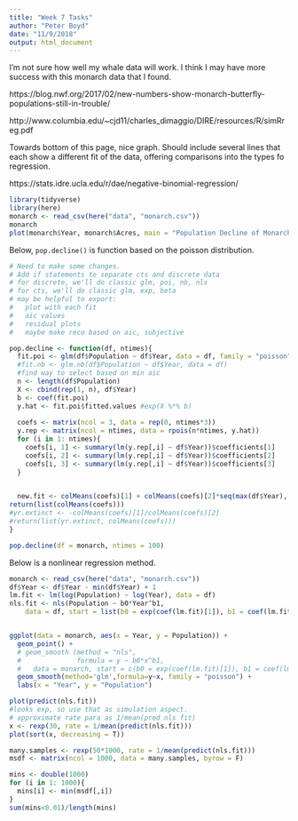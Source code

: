 ```yaml
---
title: "Week 7 Tasks"
author: "Peter Boyd"
date: "11/9/2018"
output: html_document
---
```


I'm not sure how well my whale data will work. I think I may have more success with this monarch data that I found. 

https://blog.nwf.org/2017/02/new-numbers-show-monarch-butterfly-populations-still-in-trouble/

http://www.columbia.edu/~cjd11/charles_dimaggio/DIRE/resources/R/simRreg.pdf

Towards bottom of this page, nice graph. Should include several lines that each show a different fit of the data, offering comparisons into the types fo regression. 

https://stats.idre.ucla.edu/r/dae/negative-binomial-regression/


```r
library(tidyverse)
library(here)
monarch <- read_csv(here("data", "monarch.csv"))
monarch
plot(monarch$Year, monarch$Acres, main = "Population Decline of Monarch Butterflies", xlab = "Year", ylab = "Hectacre Coverage")
```


Below, `pop.decline()` is function based on the poisson distribution. 

```r

# Need to make some changes. 
# Add if statements to separate cts and discrete data
# for discrete, we'll do classic glm, poi, nb, nls
# for cts, we'll do classic glm, exp, beta
# may be helpful to export:
#   plot with each fit 
#   aic values
#   residual plots
#   maybe make reco based on aic, subjective

pop.decline <- function(df, ntimes){
  fit.poi <- glm(df$Population ~ df$Year, data = df, family = "poisson")
  #fit.nb <- glm.nb(df$Population ~ df$Year, data = df)
  #find way to select based on min aic
  n <- length(df$Population)
  X <- cbind(rep(1, n), df$Year)
  b <- coef(fit.poi)
  y.hat <- fit.poi$fitted.values #exp(X %*% b)
  
  coefs <- matrix(ncol = 3, data = rep(0, ntimes*3))
  y.rep <- matrix(ncol = ntimes, data = rpois(n*ntimes, y.hat))
  for (i in 1: ntimes){
    coefs[i, 1] <- summary(lm(y.rep[,i] ~ df$Year))$coefficients[1]
    coefs[i, 2] <- summary(lm(y.rep[,i] ~ df$Year))$coefficients[2]
    coefs[i, 3] <- summary(lm(y.rep[,i] ~ df$Year))$coefficients[3]
  }

  
  new.fit <- colMeans(coefs)[1] + colMeans(coefs)[2]*seq(max(df$Year), max(df$Year) + 50 , 1) + colMeans(coefs)[3]*I(seq(max(df$Year), max(df$Year) + 50 , 1))^2
return(list(colMeans(coefs)))
#yr.extinct <- -colMeans(coefs)[1]/colMeans(coefs)[2]
#return(list(yr.extinct, colMeans(coefs)))
}

pop.decline(df = monarch, ntimes = 100)
```


Below is a nonlinear regression method. 


```r
monarch <- read_csv(here("data", "monarch.csv"))
df$Year <- df$Year - min(df$Year) + 1
lm.fit <- lm(log(Population) ~ log(Year), data = df)
nls.fit <- nls(Population ~ b0*Year^b1, 
    data = df, start = list(b0 = exp(coef(lm.fit)[1]), b1 = coef(lm.fit)[2]))


ggplot(data = monarch, aes(x = Year, y = Population)) +
  geom_point() +
  # geom_smooth (method = "nls",
  #              formula = y ~ b0*x^b1, 
  #   data = monarch, start = c(b0 = exp(coef(lm.fit)[1]), b1 = coef(lm.fit)[2])) +
  geom_smooth(method='glm',formula=y~x, family = "poisson") +
  labs(x = "Year", y = "Population")

plot(predict(nls.fit))
#looks exp, so use that as simulation aspect. 
# approximate rate para as 1/mean(pred nls fit)
x <- rexp(30, rate = 1/mean(predict(nls.fit)))
plot(sort(x, decreasing = T))

many.samples <- rexp(50*1000, rate = 1/mean(predict(nls.fit)))
msdf <- matrix(ncol = 1000, data = many.samples, byrow = F)

mins <- double(1000)
for (i in 1: 1000){
  mins[i] <- min(msdf[,i])  
}
sum(mins<0.01)/length(mins)
```

